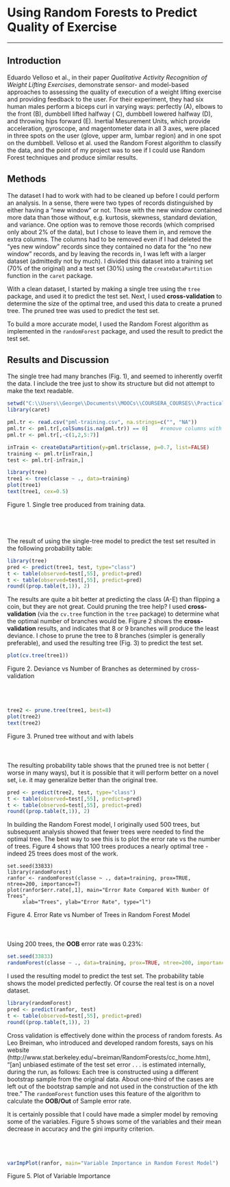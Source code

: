 Using Random Forests to Predict Quality of Exercise
========================================================
<hr  color="darkblue">
Introduction
--------------------------------------------------------
Eduardo Velloso et al., in their paper <i>Qualitative Activity Recognition of Weight Lifting Exercises</i>, demonstrate sensor- and model-based approaches to assessing the quality of execution of a weight lifting exercise and providing feedback to the user.  For their experiment, they had six human males perform a biceps curl in varying ways: perfectly (A), elbows to the front (B), dumbbell lifted halfway ( C), dumbbell lowered halfway (D), and throwing hips forward (E).  Inertial Mesurement Units, which provide acceleration, gyroscope, and magentometer data in all 3 axes, were placed in three spots on the user (glove, upper arm, lumbar region) and in one spot on the dumbbell.  Velloso et al. used the Random Forest algorithm to classify the data, and the point of my project was to see if I could use Random Forest techniques and produce similar results. 

Methods
--------------------------------------------------------
The dataset I had to work with had to be cleaned up before I could perform an analysis.  In a sense, there were two types of records distinguished by either having a "new window" or not.  Those with the new window contained more data than those without, e.g. kurtosis, skewness, standard deviation, and variance.  One option was to remove those records (which comprised only about 2% of the data), but I chose to leave them in, and remove the extra columns.  The columns had to be removed even if I had deleted the "yes new window" records since they contained no data for the "no new window" records, and by leaving the records in, I was left with a larger dataset (admittedly not by much).  I divided this dataset into a training set (70% of the original) and a test set (30%) using the <code>createDataPartition</code> function in the <code>caret</code> package.

With a clean dataset, I started by making a single tree using the <code>tree</code> package, and used it to predict the test set.  Next, I used <b>cross-validation</b> to determine the size of the optimal tree, and used this data to create a pruned tree.  The pruned tree was used to predict the test set.  

To build a more accurate model, I used the Random Forest algorithm as implemented in the <code>randomForest</code> package, and used the result to predict the test set.  

Results and Discussion
-------------------------------------------------------
The single tree had many branches (Fig. 1), and seemed to inherently overfit the data.  I include the tree just to show its structure but did not attempt to make the text readable.  
```r
setwd("C:\\Users\\George\\Documents\\MOOCs\\COURSERA_COURSES\\PracticalMachineLearning\\PracMLproject")
library(caret)

pml.tr <- read.csv("pml-training.csv", na.strings=c("", "NA"))
pml.tr <- pml.tr[,colSums(is.na(pml.tr)) == 0]    #remove columns with NA
pml.tr <- pml.tr[,-c(1,2,5:7)]

inTrain <- createDataPartition(y=pml.tr$classe, p=0.7, list=FALSE)
training <- pml.tr[inTrain,]
test <- pml.tr[-inTrain,]

library(tree)
tree1 <- tree(classe ~ ., data=training)
plot(tree1)
text(tree1, cex=0.5)
```
Figure 1. Single tree produced from training data.    
<br>
<br>
<br>
<br>
The result of using the single-tree model to predict the test set resulted in the following probability table:
```r
library(tree)
pred <- predict(tree1, test, type="class")
t <- table(observed=test[,55], predict=pred)
t <- table(observed=test[,55], predict=pred)
round((prop.table(t,1)), 2)
```
The results are quite a bit better at predicting the class (A-E) than flipping a coin, but they are not great.  Could pruning the tree help?  I used <b>cross-validation</b> (via the <code>cv.tree</code> function in the <code>tree</code> package) to determine what the optimal number of branches would be.  Figure 2 shows the <b>cross-validation</b> results, and indicates that 8 or 9 branches will produce the least deviance.  I chose to prune the tree to 8 branches (simpler is generally preferable), and used the resulting tree (Fig. 3) to predict the test set.
```r
plot(cv.tree(tree1))
```
Figure 2. Deviance vs Number of Branches as determined by cross-validation 
<br>
<br>
<br>
<br>
```r
tree2 <- prune.tree(tree1, best=8)
plot(tree2) 
text(tree2)
```
Figure 3. Pruned tree without and with labels
<br>
<br>
<br>
<br>
The resulting probability table shows that the pruned tree is not better ( worse in many ways), but it is possible that it will perform better on a novel set, i.e. it may generalize better than the original tree.  
```r
pred <- predict(tree2, test, type="class")
t <- table(observed=test[,55], predict=pred)
t <- table(observed=test[,55], predict=pred)
round((prop.table(t,1)), 2)
```

In building the Random Forest model, I originally used 500 trees, but subsequent analysis showed that fewer trees were needed to find the optimal tree.  The best way to see this is to plot the error rate vs the number of trees.  Figure 4 shows that 100 trees produces a nearly optimal tree - indeed 25 trees does most of the work.  
```{rfig.width=9, fig.keep=7, cache=TRUE, echo=FALSE}
set.seed(33833)
library(randomForest)
ranfor <- randomForest(classe ~ ., data=training, prox=TRUE, ntree=200, importance=T)
plot(ranfor$err.rate[,1], main="Error Rate Compared With Number Of Trees",
     xlab="Trees", ylab="Error Rate", type="l")
```
Figure 4. Error Rate vs Number of Trees in Random Forest Model
<br>
<br>
<br>
<br>
Using 200 trees, the <b>OOB</b> error rate was 0.23%:  
```r
set.seed(33833)
randomForest(classe ~ ., data=training, prox=TRUE, ntree=200, importance=T)
```

I used the resulting model to predict the test set.  The probability table shows the model predicted perfectly.  Of course the real test is on a novel dataset.  
```r
library(randomForest)
pred <- predict(ranfor, test)
t <- table(observed=test[,55], predict=pred)
round((prop.table(t,1)), 2)
```

Cross validation is effectively done within the process of random forests.  As Leo Breiman, who introduced and developed random forests, says on his website (http://www.stat.berkeley.edu/~breiman/RandomForests/cc_home.htm), "[an] unbiased estimate of the test set error . . . is estimated internally, during the run, as follows: Each tree is constructed using a different bootstrap sample from the original data.  About one-third of the cases are left out of the bootstrap sample and not used in the construction of the kth tree."  The <code>randomForest</code> function uses this feature of the algorithm to calculate the <b>OOB/Out</b> of Sample error rate.  

It is certainly possible that I could have made a simpler model by removing some of the variables.  Figure 5 shows some of the variables and their mean decrease in accuracy and the gini impurity criterion.
<br>
<br>
<br>
<br>
```r
varImpPlot(ranfor, main="Variable Importance in Random Forest Model")
```
Figure 5. Plot of Variable Importance